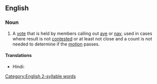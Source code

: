 ==English==

===Noun===
{{en-noun}}

# A [[vote]] that is held by members calling out [[aye]] or [[nay]], used in cases where result is not [[contested]] or at least not close and a count is not needed to determine if the [[motion]] passes.

====Translations====
{{trans-top}}
* Hindi: {{t|hi|ध्वनिमत}}
{{trans-mid}}
{{trans-bottom}}

[[Category:English 2-syllable words]]